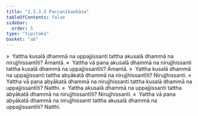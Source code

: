 ```yaml
---
title: "2.3.3.5 Paccanīkaokāsa"
tableOfContents: false
sidebar:
  order: 5
type: "tipitaka"
basket: "ab"
---
```



<DynamicBreadcrumb />

<Division number="195">

<Paragraph number="823">
»  Yattha kusalā dhammā na uppajjissanti tattha akusalā dhammā na nirujjhissantīti? Āmantā.
</Paragraph>

<Paragraph number="824">
«  Yattha vā pana akusalā dhammā na nirujjhissanti tattha kusalā dhammā na uppajjissantīti? Āmantā.
</Paragraph>

<Paragraph number="825">
»  Yattha kusalā dhammā na uppajjissanti tattha abyākatā dhammā na nirujjhissantīti? Nirujjhissanti.
</Paragraph>

<Paragraph number="826">
«  Yattha vā pana abyākatā dhammā na nirujjhissanti tattha kusalā dhammā na uppajjissantīti? Natthi.
</Paragraph>

</Division>
<Division number="196">

<Paragraph number="827">
»  Yattha akusalā dhammā na uppajjissanti tattha abyākatā dhammā na nirujjhissantīti? Nirujjhissanti.
</Paragraph>

<Paragraph number="828">
«  Yattha vā pana abyākatā dhammā na nirujjhissanti tattha akusalā dhammā na uppajjissantīti? Natthi.
</Paragraph>
</Division>
